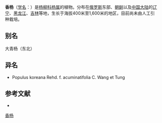 {{Speciesbox
| name = 香杨
| status = 
| status_system = 
| image =
| genus = Populus
| species = koreana
| authority = Rehd.
}}

'''香杨'''（[[学名|学名]]：{{lang|la|''Populus koreana''}}）是[[杨柳科|杨柳科]][[杨属|杨属]]的植物。分布在[[俄罗斯|俄罗斯]]东部、[[朝鲜|朝鲜]]以及[[中国大陆|中国大陆]]的[[辽宁|辽宁]]、[[黑龙江|黑龙江]]、[[吉林|吉林]]等地，生长于海拔400米至1,600米的地区，目前尚未由人工引种栽培。

== 别名 ==
大青杨（东北）

== 异名 ==
* Populus koreana Rehd. f. acuminatifolia C. Wang et Tung

== 参考文献 ==
<div class="references-small">
* {{cite web| url =http://www.bioinfo.cn/db05/KmzwSpecies.php?action=view&id=20268| title =香杨| work =《中国高等植物数据库全库》| publisher =中国科学院微生物研究所| author =昆明植物研究所| accessdate =2009-02-25| deadurl =yes| archiveurl =https://web.archive.org/web/20160305055416/http://www.bioinfo.cn/db05/KmzwSpecies.php?action=view&id=20268| archivedate =2016-03-05}}
</div>
{{Taxonbar|from=Q4460782}}

[[Category:杨属|香杨]]


{{植物小作品}}